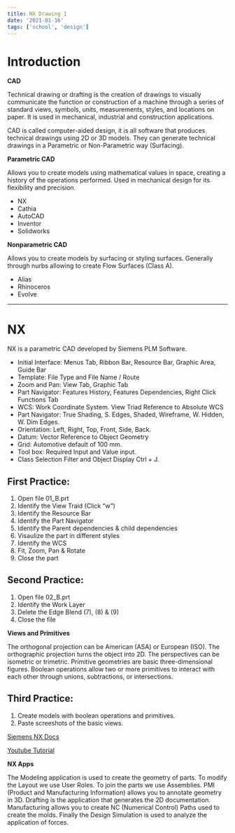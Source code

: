 ```yaml
---
title: NX Drawing 1
date: '2021-01-16'
tags: ['school', 'design']
---
```


# Introduction

**CAD**

Technical drawing or drafting is the creation of drawings to visually communicate the function or construction of a machine through a series of standard views, symbols, units, measurements, styles, and locations on paper. It is used in mechanical, industrial and construction applications.

CAD is called computer-aided design, it is all software that produces technical drawings using 2D or 3D models. They can generate technical drawings in a Parametric or Non-Parametric way (Surfacing).

**Parametric CAD**

Allows you to create models using mathematical values ​​in space, creating a history of the operations performed. Used in mechanical design for its flexibility and precision.

* NX
* Cathia
* AutoCAD
* Inventor
* Solidworks

**Nonparametric CAD** 

Allows you to create models by surfacing or styling surfaces. Generally through nurbs allowing to create Flow Surfaces (Class A).

* Alias
* Rhinoceros
* Evolve

***

# NX

NX is a parametric CAD developed by Siemens PLM Software.

* Initial Interface: Menus Tab, Ribbon Bar, Resource Bar, Graphic Area, Guide Bar
* Template: File Type and File Name / Route
* Zoom and Pan: View Tab, Graphic Tab
* Part Navigator: Features History, Features Dependencies, Right Click Functions Tab
* WCS: Work Coordinate System. View Triad Reference to Absolute WCS
* Part Navigator: True Shading, S. Edges, Shaded, Wireframe, W. Hidden, W. Dim Edges.
* Orientation: Left, Right, Top, Front, Side, Back.
* Datum: Vector Reference to Object Geometry
* Grid: Automotive default of 100 mm.
* Tool box: Required Input and Value input.
* Class Selection Filter and Object Display Ctrl + J.

## First Practice:

1. Open file 01_B.prt
2. Identify the View Traid (Click “w”)
3. Identify the Resource Bar
4. Identify the Part Navigator
5. Identify the Parent dependencies & child dependencies
6. Visaulize the part in different styles
7. Identify the WCS
8. Fit, Zoom, Pan & Rotate
9. Close the part

## Second Practice:

1. Open file 02_B.prt
2. Identify the Work Layer
3. Delete the Edge Blend (7), (8) & (9)
4. Close the file

**Views and Primitives**

The orthogonal projection can be American (ASA) or European (ISO). The orthographic projection turns the object into 2D. The perspectives can be isometric or trimetric. Primitive geometries are basic three-dimensional figures. Boolean operations allow two or more primitives to interact with each other through unions, subtractions, or intersections.

## Third Practice:

1. Create models with boolean operations and primitives.
2. Paste screeshots of the basic views.

[Siemens NX Docs](https://docs.plm.automation.siemens.com/tdoc/nx/11/nx_help#uid:index)

[Youtube Tutorial](https://www.youtube.com/watch?v=wRlvPMPedj0)

**NX Apps**

The Modeling application is used to create the geometry of parts. To modify the Layout we use User Roles. To join the parts we use Assemblies. PMI (Product and Manufacturing Information) allows you to annotate geometry in 3D. Drafting is the application that generates the 2D documentation. Manufacturing allows you to create NC (Numerical Control) Paths used to create the molds. Finally the Design Simulation is used to analyze the application of forces.